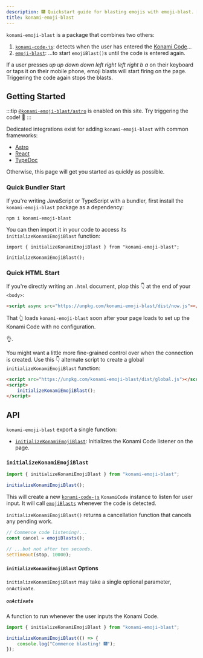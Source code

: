 ```yaml
---
description: 🎆 Quickstart guide for blasting emojis with emoji-blast. 🎇
title: konami-emoji-blast
---
```


`konami-emoji-blast` is a package that combines two others:

1. [`konami-code-js`](https://www.npmjs.com/package/konami-code-js): detects when the user has entered the [Konami Code](https://en.wikipedia.org/wiki/Konami_Code)...
1. [`emoji-blast`](./api): ...to start `emojiBlast()`s until the code is entered again.

If a user presses <em>up</em> <em>up</em> <em>down</em> <em>down</em> <em>left</em> <em>right</em> <em>left</em> <em>right</em> <em>b</em> <em>a</em>
on their keyboard or taps it on their mobile phone, emoji blasts will start firing on the page.
Triggering the code again stops the blasts.

## Getting Started

:::tip
[`@konami-emoji-blast/astro`](../integrations/astro) is enabled on this site.
Try triggering the code! 🎇
:::

Dedicated integrations exist for adding `konami-emoji-blast` with common frameworks:

- [Astro](./astro)
- [React](./react)
- [TypeDoc](./typedoc)

Otherwise, this page will get you started as quickly as possible.

### Quick Bundler Start

If you're writing JavaScript or TypeScript with a bundler, first install the `konami-emoji-blast` package as a dependency:

```shell
npm i konami-emoji-blast
```

You can then import it in your code to access its `initializeKonamiEmojiBlast` function:

```tsx
import { initializeKonamiEmojiBlast } from "konami-emoji-blast";

initializeKonamiEmojiBlast();
```

### Quick HTML Start

If you're directly writing an `.html` document, plop this 👇 at the end of your `<body>`:

```html
<script async src="https://unpkg.com/konami-emoji-blast/dist/now.js"></script>
```

That 👆 loads `konami-emoji-blast` soon after your page loads to set up the Konami Code with no configuration.

👌.

You might want a little more fine-grained control over when the connection is created.
Use this 👇 alternate script to create a global `initializeKonamiEmojiBlast` function:

```html
<script src="https://unpkg.com/konami-emoji-blast/dist/global.js"></script>
<script>
	initializeKonamiEmojiBlast();
</script>
```

## API

`konami-emoji-blast` export a single function:

- [`initializeKonamiEmojiBlast`](#initializekonamiemojiblast): Initializes the Konami Code listener on the page.

### `initializeKonamiEmojiBlast`

```ts
import { initializeKonamiEmojiBlast } from "konami-emoji-blast";

initializeKonamiEmojiBlast();
```

This will create a new [`konami-code-js`](https://www.npmjs.com/package/konami-code-js) `KonamiCode` instance to listen for user input.
It will call [`emojiBlasts`](./emoji-blast#emojiblasts) whenever the code is detected.

`initializeKonamiEmojiBlast()` returns a cancellation function that cancels any pending work.

```typescript
// Commence code listening!...
const cancel = emojiBlasts();

// ...but not after ten seconds.
setTimeout(stop, 10000);
```

#### `initializeKonamiEmojiBlast` Options

`initializeKonamiEmojiBlast` may take a single optional parameter, `onActivate`.

##### `onActivate`

A function to run whenever the user inputs the Konami Code.

```ts
import { initializeKonamiEmojiBlast } from "konami-emoji-blast";

initializeKonamiEmojiBlast(() => {
	console.log("Commence blasting! 🎆");
});
```
